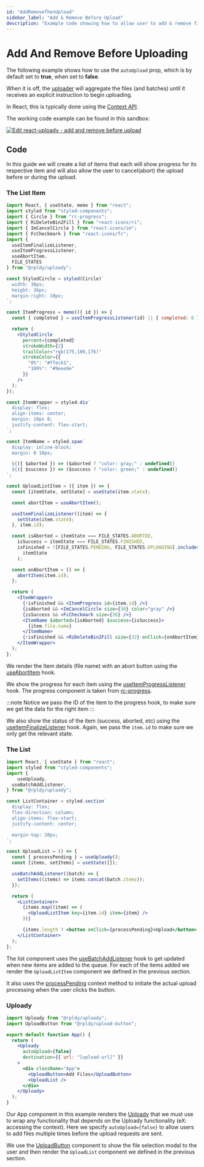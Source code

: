 ```yaml
---
id: "AddRemoveThenUpload"
sidebar_label: "Add & Remove Before Upload"
description: "Example code showing how to allow user to add & remove files before starting to upload"
---
```


# Add And Remove Before Uploading

The following example shows how to use the `autoUpload` prop, which is by default set to __true__, when set to __false__.

When it is off, the [uploader](../../api/uploader) will aggregate the files (and batches) until it receives an explicit instruction to begin uploading.

In React, this is typically done using the [Context API](../../api/context).

The working code example can be found in this sandbox:

[![Edit react-uploady - add and remove before upload](https://codesandbox.io/static/img/play-codesandbox.svg)](https://codesandbox.io/s/react-uploady-add-and-remove-before-upload-vk1rs5?fontsize=14&hidenavigation=1&theme=dark)

## Code

In this guide we will create a list of items that each will show progress for its respective item and will also allow the user to cancel(abort)
the upload before or during the upload.

### The List Item

```jsx
import React, { useState, memo } from "react";
import styled from "styled-components";
import { Circle } from "rc-progress";
import { RiDeleteBin2Fill } from "react-icons/ri";
import { ImCancelCircle } from "react-icons/im";
import { FcCheckmark } from "react-icons/fc";
import {
  useItemFinalizeListener,
  useItemProgressListener,
  useAbortItem,
  FILE_STATES
} from "@rpldy/uploady";

const StyledCircle = styled(Circle)`
  width: 36px;
  height: 36px;
  margin-right: 10px;
`;

const ItemProgress = memo(({ id }) => {
  const { completed } = useItemProgressListener(id) || { completed: 0 };

  return (
    <StyledCircle
      percent={completed}
      strokeWidth={2}
      trailColor="rgb(175,180,176)"
      strokeColor={{
        "0%": "#ffecb1",
        "100%": "#9eea9e"
      }}
    />
  );
});

const ItemWrapper = styled.div`
  display: flex;
  align-items: center;
  margin: 10px 0;
  justify-content: flex-start;
`;

const ItemName = styled.span`
  display: inline-block;
  margin: 0 10px;

  ${({ $aborted }) => ($aborted ? "color: gray;" : undefined)}
  ${({ $success }) => ($success ? "color: green;" : undefined)}
`;

const UploadListItem = ({ item }) => {
  const [itemState, setState] = useState(item.state);

  const abortItem = useAbortItem();

  useItemFinalizeListener((item) => {
    setState(item.state);
  }, item.id);

  const isAborted = itemState === FILE_STATES.ABORTED,
    isSuccess = itemState === FILE_STATES.FINISHED,
    isFinished = ![FILE_STATES.PENDING, FILE_STATES.UPLOADING].includes(
      itemState
    );

  const onAbortItem = () => {
    abortItem(item.id);
  };

  return (
    <ItemWrapper>
      {!isFinished && <ItemProgress id={item.id} />}
      {isAborted && <ImCancelCircle size={36} color="gray" />}
      {isSuccess && <FcCheckmark size={36} />}
      <ItemName $aborted={isAborted} $success={isSuccess}>
        {item.file.name}
      </ItemName>
      {!isFinished && <RiDeleteBin2Fill size={32} onClick={onAbortItem} />}
    </ItemWrapper>
  );
};
```

We render the Item details (file name) with an abort button using the [useAbortItem](../../api/hooks/useAbortItem) hook.

We show the progress for each item using the [useItemProgressListener](../../api/hooks/useItemProgressListener) hook.
The progress component is taken from [rc-progress](https://www.npmjs.com/package/rc-progress).

:::note
Notice we pass the ID of the item to the progress hook, to make sure we get the data for the right item
:::

We also show the status of the item (success, aborted, etc) using the [useItemFinalizeListener](../../api/hooks/useItemFinalizeListener) hook.
Again, we pass the `item.id` to make sure we only get the relevant state.

### The List

```jsx
import React, { useState } from "react";
import styled from "styled-components";
import {
	useUploady,
  useBatchAddListener,
} from "@rpldy/uploady";

const ListContainer = styled.section`
  display: flex;
  flex-direction: column;
  align-items: flex-start;
  justify-content: center;

  margin-top: 20px;
`;

const UploadList = () => {
  const { processPending } = useUploady();
  const [items, setItems] = useState([]);

  useBatchAddListener((batch) => {
    setItems((items) => items.concat(batch.items));
  });

  return (
    <ListContainer>
      {items.map((item) => (
        <UploadListItem key={item.id} item={item} />
      ))}

      {items.length ? <button onClick={processPending}>Upload</button> : null}
    </ListContainer>
  );
};
```

The list component uses the [useBatchAddListener](../../api/hooks/useBatchAddListener) hook to get updated when new items are added to the queue.
For each of the items added we render the `UploadListItem` component we defined in the previous section.

It also uses the [processPending](../../api/context#processpending) context method to initiate the actual upload processing when the user clicks the button.

### Uploady

```jsx
import Uploady from "@rpldy/uploady";
import UploadButton from "@rpldy/upload-button";

export default function App() {
  return (
    <Uploady
      autoUpload={false}
      destination={{ url: "[upload-url]" }}
    >
      <div className="App">
        <UploadButton>Add Files</UploadButton>
        <UploadList />
      </div>
    </Uploady>
  );
}
```

Our App component in this example renders the [Uploady](../../api) that we must use to wrap any functionality
that depends on the Uploady functionality (eX: accessing the context). Here we specify `autoUpload={false}` to allow users to add files
multiple times before the upload requests are sent.

We use the [UploadButton](../../api/components/UploadButton) component to show the file selection modal to the user
and then render the `UploadList` component we defined in the previous section.
